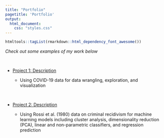 ```yaml
---
title: "Portfolio"
pagetitle: 'Portfolio'
output: 
  html_document: 
    css: "styles.css"
---
```


```r
htmltools::tagList(rmarkdown::html_dependency_font_awesome())
```


*Check out some examples of my work below*

<br>

- <i class="fa fa-chart-line"> </i> [Project 1: Description](https://j-dinh.github.io/project1/)

    - Using COVID-19 data for data wrangling, exploration, and visualization

<br>

- <i class="fa fa-chart-pie"> </i> [Project 2: Description](https://j-dinh.github.io/project2/)

    - Using Rossi et al. (1980) data on criminal recidivism for machine learning models including cluster analysis, dimensionality reduction (PCA), linear and non-parametric classifiers, and regression prediction
